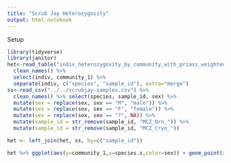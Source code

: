 ```yaml
---
title: "Scrub Jay Heterozygosity"
output: html_notebook
---
```


Setup

```r
library(tidyverse)
library(janitor)
het<-read_table("indiv_heterozygosity_by_community_with_priass_weighted_het.txt") %>% 
  clean_names() %>%
  select(indiv, community_1) %>%
  separate(indiv, c("species", "sample_id"), extra="merge")
ss<-read_csv("../../scrubjay-samples.csv") %>% 
  clean_names() %>% select(species, sample_id, sex) %>% 
  mutate(sex = replace(sex, sex == "M", "male")) %>%
  mutate(sex = replace(sex, sex == "F", "female")) %>%
  mutate(sex = replace(sex, sex == "?", NA)) %>%
  mutate(sample_id = str_remove(sample_id, "MCZ_Orn_")) %>%
  mutate(sample_id = str_remove(sample_id, "MCZ_Cryo_"))

het <- left_join(het, ss, by=c("sample_id"))
```


```r

het %>% ggplot(aes(y=community_1,x=species.x,color=sex)) + geom_point(alpha=0.5,size=2,position=position_jitter(width=0.2,height=0))

```


